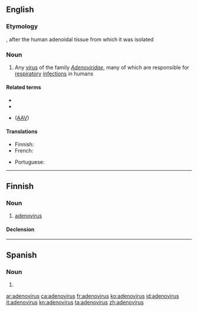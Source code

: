 {{also|adenovírus}}
==English==
{{wikipedia}}
{{wikispecies|Adenoviridae}}
===Etymology===
{{blend|en|adenoid|virus}}, after the human adenoidal tissue from which it was isolated

===Noun===
{{en-noun|es}}

# Any [[virus]] of the family ''[[Adenoviridae]]'', many of which are responsible for [[respiratory]] [[infection]]s in humans

====Related terms====
* {{l|en|adenoviral}}
* {{l|en|adeno-associated}}
* {{l|en|adeno-associated virus}} ([[AAV]])

====Translations====
{{trans-top|a virus of the family Adenoviridae}}
* Finnish: {{t|fi|adenovirus}}
* French: {{t+|fr|adénovirus|m}}
{{trans-mid}}
* Portuguese: {{t|pt|adenovírus|m}}
{{trans-bottom}}

----

==Finnish==

===Noun===
{{fi-noun}}

# [[#English|adenovirus]]

====Declension====
{{fi-decl-vastaus|adenoviru|a}}

----

==Spanish==

===Noun===
{{es-noun|m|adenovirus}}

# {{l|en|adenovirus}}

[[ar:adenovirus]]
[[ca:adenovirus]]
[[fr:adenovirus]]
[[ko:adenovirus]]
[[id:adenovirus]]
[[it:adenovirus]]
[[kn:adenovirus]]
[[ta:adenovirus]]
[[zh:adenovirus]]